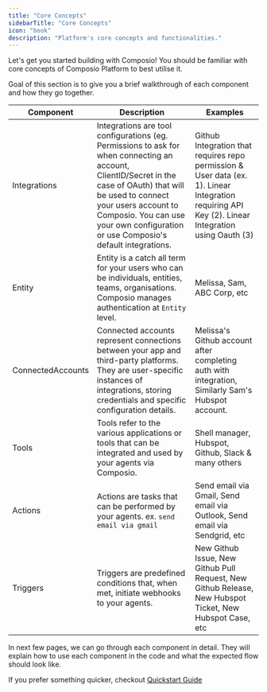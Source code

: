 ```yaml
---
title: "Core Concepts"
sidebarTitle: "Core Concepts"
icon: "book"
description: "Platform's core concepts and functionalities."
---
```


Let's get you started building with Composio! You should be familiar with core concepts of Composio Platform to best utilise it.

Goal of this section is to give you a brief walkthrough of each component and how they go together.

<CardGroup cols={3}>
<Card color="#7bee0c" title="Integrations" icon="plug" href="./components/integrations/integration-guide">
</Card>

<Card color="#7bee0c" title="Entity" icon="users" href="./components/entity/entity-guide">
</Card>

<Card color="#7bee0c" title="Connected Accounts" icon="plug" href="./components/integrations/connected-account">
</Card>

<Card color="#7bee0c" title="Actions" icon="wand-magic-sparkles" href="./components/actions/action-guide">
</Card>

<Card color="#7bee0c" title="Triggers" icon="webhook" href="./components/triggers/trigger-guide">
</Card>

<Card color="#7bee0c" title="Custom Actions" icon="code" href="./components/actions/local-code">
</Card>

<Card color="#7bee0c" title="Custom Tools" icon="puzzle-piece" href="./components/integrations/custom-integration">
</Card>
</CardGroup>

| Component         | Description                                                                                                                                                                                                                                                                | Examples                                                                                                                                           |
| ----------------- | -------------------------------------------------------------------------------------------------------------------------------------------------------------------------------------------------------------------------------------------------------------------------- | -------------------------------------------------------------------------------------------------------------------------------------------------- |
| Integrations      | Integrations are tool configurations (eg. Permissions to ask for when connecting an account, ClientID/Secret in the case of OAuth) that will be used to connect your users account to Composio. You can use your own configuration or use Composio's default integrations. | Github Integration that requires repo permission & User data (ex. 1). Linear Integration requiring API Key (2). Linear Integration using Oauth (3) |
| Entity            | Entity is a catch all term for your users who can be individuals, entities, teams, organisations. Composio manages authentication at `Entity` level.                                                                                                                       | Melissa, Sam, ABC Corp, etc                                                                                                                        |
| ConnectedAccounts | Connected accounts represent connections between your app and third-party platforms. They are user-specific instances of integrations, storing credentials and specific configuration details.                                                                             | Melissa's Github account after completing auth with integration, Similarly Sam's Hubspot account.                                                  |
| Tools             | Tools refer to the various applications or tools that can be integrated and used by your agents via Composio.                                                                                                                                                              | Shell manager, Hubspot, Github, Slack & many others                                                                                                |
| Actions           | Actions are tasks that can be performed by your agents. ex. `send email via gmail`                                                                                                                                                                                         | Send email via Gmail, Send email via Outlook, Send email via Sendgrid, etc                                                                         |
| Triggers          | Triggers are predefined conditions that, when met, initiate webhooks to your agents.                                                                                                                                                                                       | New Github Issue, New Github Pull Request, New Github Release, New Hubspot Ticket, New Hubspot Case, etc                                           |


In next few pages, we can go through each component in detail. They will explain how to use each component in the code and what the expected flow should look like.



If you prefer something quicker, checkout [Quickstart Guide](../intro/quickstart)
